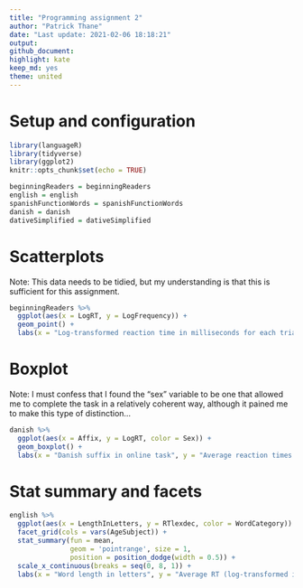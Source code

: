 ```yaml
---
title: "Programming assignment 2"
author: "Patrick Thane"
date: "Last update: 2021-02-06 18:18:21"
output: 
github_document: 
highlight: kate
keep_md: yes
theme: united
---
```


# Setup and configuration
```r
library(languageR)
library(tidyverse)
library(ggplot2)
knitr::opts_chunk$set(echo = TRUE)
```

```r
beginningReaders = beginningReaders
english = english
spanishFunctionWords = spanishFunctionWords
danish = danish
dativeSimplified = dativeSimplified
```

# Scatterplots
Note: This data needs to be tidied, but my understanding is that this is sufficient for this assignment.
```r
beginningReaders %>%
  ggplot(aes(x = LogRT, y = LogFrequency)) +
  geom_point() +
  labs(x = "Log-transformed reaction time in milliseconds for each trial", y = "log-transformed frequency of lexical item", title = "Reading latencies by frequency of lexical items")
```

# Boxplot
Note: I must confess that I found the "sex" variable to be one that allowed me to complete the task in a relatively coherent way, although it pained me to make this type of distinction…
```r
danish %>%
  ggplot(aes(x = Affix, y = LogRT, color = Sex)) +
  geom_boxplot() +
  labs(x = "Danish suffix in online task", y = "Average reaction times (log-transformed in milliseconds)", title = "Average reaction time by suffix")
```

# Stat summary and facets
```r
english %>% 
  ggplot(aes(x = LengthInLetters, y = RTlexdec, color = WordCategory)) +
  facet_grid(cols = vars(AgeSubject)) +
  stat_summary(fun = mean,
               geom = 'pointrange', size = 1, 
               position = position_dodge(width = 0.5)) +
  scale_x_continuous(breaks = seq(0, 8, 1)) +
  labs(x = "Word length in letters", y = "Average RT (log-transformed in milliseconds) of lexical decision", color = "Word class", title = "Average lexical decision latencies by word length per group")
```